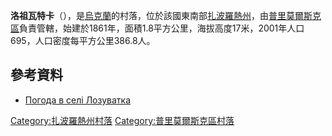 {{coord|46|46|57|N|36|10|13|E|scale:100000|display=title}}

'''洛祖瓦特卡'''（{{lang-uk|Лозуватка}}），是[[烏克蘭|烏克蘭]]的村落，位於該國東南部[[扎波羅熱州|扎波羅熱州]]，由[[普里莫爾斯克區|普里莫爾斯克區]]負責管轄，始建於1861年，面積1.8平方公里，海拔高度17米，2001年人口695，人口密度每平方公里386.8人。

==參考資料==
* [http://weather.in.ua/ua/zaporozhskaja/13794 Погода в селі Лозуватка] {{Wayback|url=http://weather.in.ua/ua/zaporozhskaja/13794 |date=20111220044247 }}

[[Category:扎波羅熱州村落|Category:扎波羅熱州村落]]
[[Category:普里莫爾斯克區村落|Category:普里莫爾斯克區村落]]


{{Zaporizhia-geo-stub}}